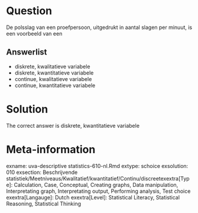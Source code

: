Question
========

De polsslag van een proefpersoon, uitgedrukt in aantal slagen per minuut, is een voorbeeld van een 

Answerlist
----------
* diskrete, kwalitatieve variabele
* diskrete, kwantitatieve variabele
* continue, kwalitatieve variabele
* continue, kwantitatieve variabele

Solution
========

The correct answer is  diskrete, kwantitatieve variabele 

Meta-information
================
exname: uva-descriptive statistics-610-nl.Rmd 
extype: schoice 
exsolution: 010 
exsection: Beschrijvende statistiek/Meetniveaus/Kwalitatief/kwantitatief/Continu/discreetexextra[Type]: Calculation, Case, Conceptual, Creating graphs, Data manipulation, Interpretating graph, Interpretating output, Performing analysis, Test choice 
exextra[Langauge]: Dutch 
exextra[Level]: Statistical Literacy, Statistical Reasoning, Statistical Thinking 
